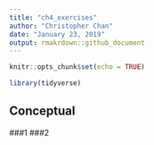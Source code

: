 ```yaml
---
title: "ch4_exercises"
author: "Christopher Chan"
date: "January 23, 2019"
output: rmakrdown::github_document
---
```


```r
knitr::opts_chunk$set(echo = TRUE)
```

```r
library(tidyverse)
```

## Conceptual
###1
###2

